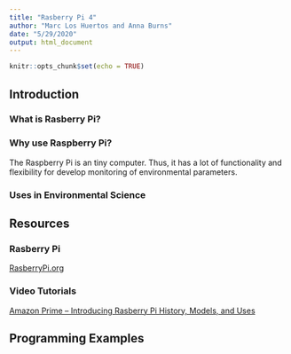 ```yaml
---
title: "Rasberry Pi 4"
author: "Marc Los Huertos and Anna Burns"
date: "5/29/2020"
output: html_document
---
```


```r
knitr::opts_chunk$set(echo = TRUE)
```

## Introduction

### What is Rasberry Pi?

### Why use Raspberry Pi?

The Raspberry Pi is an tiny computer. Thus, it has a lot of functionality and flexibility for develop monitoring of environmental parameters. 

### Uses in Environmental Science

## Resources

### Rasberry Pi 

[RasberryPi.org](https://www.raspberrypi.org/)

### Video Tutorials

[Amazon Prime -- Introducing Rasberry Pi History, Models, and Uses](https://www.amazon.com/gp/video/detail/B07ZTR6ST2/ref=atv_dp_share_cu_r)

## Programming Examples


